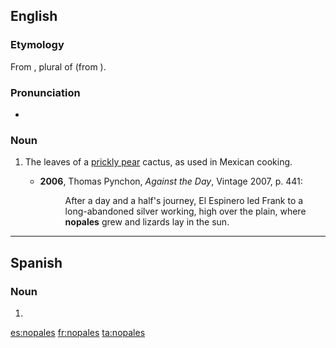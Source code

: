 ==English==

===Etymology===
From {{etyl|es|en}} {{m|es|nopales}}, plural of {{m|es|nopal}} (from {{etyl|nah|en}}).

===Pronunciation===
* {{a|UK}} {{IPA|/nəʊˈpɑːlɛz/|lang=en}}

===Noun===
{{en-plural noun}}

# {{lb|en|plurale tantum}} The leaves of a [[prickly pear]] cactus, as used in Mexican cooking.
#* '''2006''', Thomas Pynchon, ''Against the Day'', Vintage 2007, p. 441:
#*: After a day and a half's journey, El Espinero led Frank to a long-abandoned silver working, high over the plain, where '''nopales''' grew and lizards lay in the sun.

----

==Spanish==

===Noun===
{{head|es|noun form|g=m-p}}

# {{plural of|nopal|lang=es}}

[[es:nopales]]
[[fr:nopales]]
[[ta:nopales]]